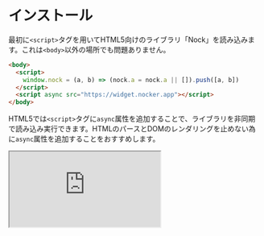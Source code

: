 # インストール

最初に`<script>`タグを用いてHTML5向けのライブラリ「Nock」を読み込みます。これは`<body>`以外の場所でも問題ありません。

```html
<body>
  <script>
    window.nock = (a, b) => (nock.a = nock.a || []).push([a, b])
  </script>
  <script async src="https://widget.nocker.app"></script>
</body>
```

HTML5では`<script>`タグに`async`属性を追加することで、ライブラリを非同期で読み込み実行できます。HTMLのパースとDOMのレンダリングを止めない為に`async`属性を追加することをおすすめします。

<iframe src="https://codesandbox.io/embed/nock-widget-fab-flthv9?fontsize=14&hidenavigation=1&module=%2Findex.html&theme=dark&view=editor"
  style={{ width:"100%", height:"500px", border:0, borderRadius: "4px", overflow:"hidden" }}
  title="Nock widget-fab"
  allow="accelerometer; ambient-light-sensor; camera; encrypted-media; geolocation; gyroscope; hid; microphone; midi; payment; usb; vr; xr-spatial-tracking"
  sandbox="allow-forms allow-modals allow-popups allow-presentation allow-same-origin allow-scripts"
/>

## ウィジェットを試す

関数`nock`に`render`を渡して、画面の右下にFAB（固定ボタン）を表示します。

```html
<body>
  <script>
    window.nock = (a, b) => (nock.a = nock.a || []).push([a, b])
    window.nock("renderWidgetFab")
  </script>
  <script async src="https://widget.nocker.app"></script>
</body>
```

ユーザが送信したフォームの内容を取得するには、NockerFabの`onSubmitTicket`にコールバック関数を渡します。

```html
<body>
  <script>
    window.nock = (a, b) => (nock.a = nock.a || []).push([a, b])
    window.nock("renderWidgetFab", {
      onSubmitEmotion(emotion) {
        console.log(emotion)
      },
      onSubmitTicket(ticket) {
        console.log(ticket)
      },
      onError(error) {
        console.error(error)
      }
    })
  </script>
  <script async src="https://widget.nocker.app"></script>
</body>
```

### render Options

Name|Type|Default|Description
:--|:--|:--|:--
onSubmitEmotion|string|null|評価がタップした時
onSubmitTicket|string|null|お問い合わせが送信された時
onError|string|null|エラーが発生した時

## テーマを適用する

メソッド`setTheme`を用いて、Nockerの用意するデフォルトのテーマを適用できます。
例えば`palette.mode`を設定することでダークモードに変更できます。

```html
<body>
  <script>
    window.nock = (a, b) => (nock.a = nock.a || []).push([a, b])
    window.nock("setTheme", {
      palette: {
        mode: "dark"
      }
    })
    window.nock("renderWidgetFab")
  </script>
  <script async src="https://widget.nocker.app"></script>
</body>
```

テーマを設定しない場合はデフォルトのテーマが使用されます。

## フォントを設定する

Nockerはデフォルトで「M PLUS 1p」を使用しています。Googleフォントを読み込むには`<link>`タグを追加してください。

```html
<body>
  <link rel="preconnect" href="https://fonts.googleapis.com">
  <link rel="preconnect" href="https://fonts.gstatic.com" crossorigin>
  <link href="https://fonts.googleapis.com/css2?family=M+PLUS+1p:wght@500;700&display=swap" rel="stylesheet">
  <script>
    window.nock = (a, b) => (nock.a = nock.a || []).push([a, b])
    window.nock("renderWidgetFab")
  </script>
  <script async src="https://widget.nocker.app"></script>
</body>
```

それ以外のフォントを使用する場合は`typography.fontFamily`を指定します。

```html
<body>
  <script>
    const nock = (a, b) => (nock.a = nock.a || []).push([a, b])
    nock("setTheme", {
      typography: {
        fontFamily: "'Noto Sans JP', sans-serif",
      }
    })
    window.nock("renderWidgetFab")
  </script>
  <script async src="https://widget.nocker.app"></script>
</body>
```

## ウィジェットの設定を変更する

ウィジェットの設定を変更するには`setWidgetConfig`を呼び出します。

```html
<body>
  <script>
    const nock = (a, b) => (nock.a = nock.a || []).push([a, b])
    nock("setWidgetConfig", {
      fabText: "こんにちは",
    })
    window.nock("renderWidgetFab")
  </script>
  <script async src="https://widget.nocker.app"></script>
</body>
```

## NockerAPIを使用する

Nockerはフィードバックを管理する為のNockerAPIを提供しています。
NockerAPIを使用するには事前に[ログイン](https://nocker.app)とプロジェクトの作成が必要です。

:::caution
APIを使用しない場合はこのセクションは必要ありません。
:::

メソッド`login`を用いて、NockerのAPIと接続する為に必要なContextを作成します。
この「projectId」はプロジェクトIDで管理画面で確認できます。

```html
<body>
  <script>
    const nock = (a, b) => (nock.a = nock.a || []).push([a, b])
    nock("login", {
      projectId: "<YOUR_PROJECT_ID>",
      environment: "PRODUCTION",
    })
    window.nock("renderWidgetFab")
  </script>
  <script async src="https://widget.nocker.app"></script>
</body>
```

Knocker以外のAPIと接続する場合は`baseURL`を設定してください。

```html
<body>
  <script>
    const nock = (a, b) => (nock.a = nock.a || []).push([a, b])
    nock("login", {
      projectId: "xxxxxxxxxxxxxxxxxxxxx",
      environment: "PRODUCTION",
      baseURL: "<YOUR_API_ENDPOINT>"
    })
    window.nock("renderWidgetFab")
  </script>
  <script async src="https://widget.nocker.app"></script>
</body>
```

### login Options

Name|Type|Default
:--|:--|:--
projectId|string|"xxxxxxxxxxxxxxxxxxxxx"
environment|string|"PRODUCTION"
baseURL|string|"//nocker.app/api"
